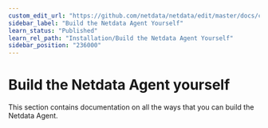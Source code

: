 ```yaml
---
custom_edit_url: "https://github.com/netdata/netdata/edit/master/docs/category-overview-pages/build-the-netdata-agent-yourself.md"
sidebar_label: "Build the Netdata Agent Yourself"
learn_status: "Published"
learn_rel_path: "Installation/Build the Netdata Agent Yourself"
sidebar_position: "236000"
---
```

# Build the Netdata Agent yourself

This section contains documentation on all the ways that you can build the Netdata Agent.
